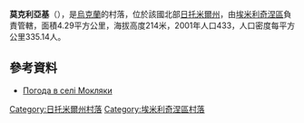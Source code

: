 {{coord|50|49|58|N|27|54|29|E|scale:30000|display=title}}

'''莫克利亞基'''（{{lang-uk|Мокляки}}），是[[烏克蘭|烏克蘭]]的村落，位於該國北部[[日托米爾州|日托米爾州]]，由[[埃米利奇涅區|埃米利奇涅區]]負責管轄，面積4.29平方公里，海拔高度214米，2001年人口433，人口密度每平方公里335.14人。

==參考資料==
* [http://weather.in.ua/ua/zhitomirskaja/16167 Погода в селі Мокляки] {{Wayback|url=http://weather.in.ua/ua/zhitomirskaja/16167 |date=20160305110603 }}

{{DEFAULTSORT:Мокляки}}
[[Category:日托米爾州村落|Category:日托米爾州村落]]
[[Category:埃米利奇涅區村落|Category:埃米利奇涅區村落]]


{{Zhytomyr-geo-stub}}